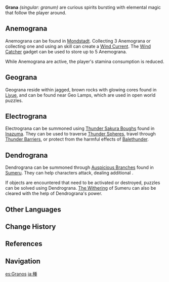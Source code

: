 {{Terminology Infobox
|image        = <gallery>
Anemograna.png|Anemogranum
Geograna.png|Geogranum
Electrogranum.png|Electrogranum
Dendrogranum.png|Dendrogranum
</gallery>
|world        = Teyvat
|type         = Exploration
}}
'''Grana''' ''(singular: granum)'' are curious spirits bursting with elemental magic that follow the player around.

==Anemograna==
{{Main|Anemograna}}
Anemograna can be found in [[Mondstadt]]. Collecting 3 Anemograna or collecting one and using an {{Anemo}} skill can create a [[Wind Current]]. The [[Wind Catcher]] gadget can be used to store up to 5 Anemograna.

While Anemograna are active, the player's stamina consumption is reduced.

==Geograna==
{{Main|Geograna}}
Geograna reside within jagged, brown rocks with glowing cores found in [[Liyue]], and can be found near Geo Lamps, which are used in open world puzzles.

==Electrograna==
{{Main|Electrograna}}
Electrograna can be summoned using [[Thunder Sakura Bough]]s found in [[Inazuma]]. They can be used to traverse [[Thunder Sphere]]s, travel through [[Thunder Barrier]]s, or protect from the harmful effects of [[Balethunder]].

==Dendrograna==
{{Main|Dendrograna}}
Dendrograna can be summoned through [[Auspicious Branch]]es found in [[Sumeru]]. They can help characters attack, dealing additional {{Color|Dendro DMG}}.

If objects are encountered that need to be activated or destroyed, puzzles can be solved using Dendrograna. [[The Withering]] of Sumeru can also be cleared with the help of Dendrograna's power.

==Other Languages==
{{Other Languages
|en      = Granum<!--plural: Grana-->
|en_tl   = Seed
|en_lang = la
|zhs     = 种子
|zhs_rm  = Zhǒngzi
|zht     = 種子
|zht_rm  = Zhǒngzǐ
|zh_tl   = Seed
|ja      = {{Rubi|種|たね}}
|ja_rm   = Tane<ref>{{ref/Companion|Sucrose|note=Japanese Voice-Over}}</ref>
|ja_tl   = Seed
|ko      = 씨앗
|ko_rm   = Ssiat
|ko_tl   = Seed
|es      = Grano<!--plural: Granos-->
|es_tl   = Grain
|fr      = Granum<!--plural: Granums-->
|ru      = Гранум<!--plural: Гранумы-->
|th      = Granum
|vi      = Hạt Giống
|vi_tl   = Seed
|de      = Granum<!--plural: Grana-->
|id      = Granum
|pt      = Grão<!--plural: Grãos-->
|pt_tl   = 
|tr      = 
|tr_tl   = 
|it      = 
|it_tl   = 
}}

==Change History==
{{Change History|1.0}}

==References==
{{Reflist}}

==Navigation==
{{Exploration Navbox}}

[[es:Granos]]
[[ja:種]]